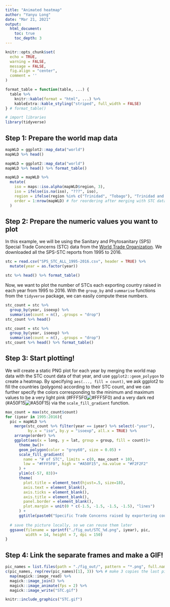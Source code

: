 ```yaml
---
title: "Animated heatmap"
author: "Yanyu Long"
date: "Mar 21, 2021"
output: 
  html_document:
    toc: true
    toc_depth: 3
---
```


```r
knitr::opts_chunk$set(
  echo = TRUE,
  warning = FALSE, 
  message = FALSE,
  fig.align = "center",
  comment = ''
)

format_table = function(table, ...) {
  table %>%
    knitr::kable(format = "html", ...) %>%
    kableExtra::kable_styling("striped", full_width = FALSE)
} # format_table()
```

```r
# import libraries
library(tidyverse)
```

## Step 1: Prepare the world map data  

```r
mapWLD = ggplot2::map_data("world")
mapWLD %>% head()
```

```r
mapWLD = ggplot2::map_data("world")
mapWLD %>% head() %>% format_table()
```

```r
mapWLD = mapWLD %>%
  mutate(
    iso = maps::iso.alpha(mapWLD$region, 3),
    iso = ifelse(is.na(iso), "???", iso),
    region = ifelse(region %in% c("Trinidad", "Tobago"), "Trinidad and Tobago", region),
    order = 1:nrow(mapWLD) # for reordering after merging with STC data
  )
```

## Step 2: Prepare the numeric values you want to plot  

In this example, we will be using the Sanitary and Phytosanitary (SPS) Special Trade Concerns (STC) data from the [World Trade Organization](http://spsims.wto.org/en/SpecificTradeConcerns/Search). We downloaded all the SPS-STC reports from 1995 to 2016.  

```r
stc = read.csv("SPS_STC_ALL_1995-2016.csv", header = TRUE) %>%
  mutate(year = as.factor(year))
```

```r
stc %>% head() %>% format_table()
```

Now, we want to plot the number of STCs each exporting country raised in each year from 1995 to 2016. With the `group_by` and `summarise` functions from the `tidyverse` package, we can easily compute these numbers.  

```r
stc_count = stc %>%
  group_by(year, isoexp) %>%
  summarise(count = n(), .groups = "drop")
stc_count %>% head()
```

```r
stc_count = stc %>%
  group_by(year, isoexp) %>%
  summarise(count = n(), .groups = "drop")
stc_count %>% head() %>% format_table()
```

## Step 3: Start plotting!  

We will create a static PNG plot for each year by merging the world map data with the STC count data of that year, and use `ggplot2::geom_polygon` to create a heatmap. By specifying `aes(..., fill = count)`, we ask ggplot2 to fill the countries (polygons) according to their STC count, and we can further specify the colors corresponding to the minimum and maximum values to be a very light pink (#FFF5F0![#FFF5F0](https://via.placeholder.com/15/fff5f0/000000?text=+)) and a very dark red (#A50F15![#A50F15](https://via.placeholder.com/15/a50f15/000000?text=+)) via the `scale_fill_gradient` function.  

```r
max_count = max(stc_count$count)
for (iyear in 1995:2016){
  pic = mapWLD %>%
    merge(stc_count %>% filter(year == iyear) %>% select(-"year"), 
          by.x = "iso", by.y = "isoexp", all.x = TRUE) %>%
    arrange(order) %>%
    ggplot(aes(x = long, y = lat, group = group, fill = count))+
      theme_bw()+
      geom_polygon(color = "grey60", size = 0.05) +
      scale_fill_gradient(
        name = "# of STC", limits = c(0, max_count + 10),
        low = "#FFF5F0", high = "#A50F15", na.value = "#F2F2F2"
      ) +
      ylim(c(-57, 83))+
      theme(
        plot.title = element_text(hjust=.5, size=18),
        axis.text = element_blank(),
        axis.ticks = element_blank(),
        axis.title = element_blank(),
        panel.border = element_blank(),
        plot.margin = unit(0 * c(-1.5, -1.5, -1.5, -1.5), "lines")
      ) +
      ggtitle(paste0("Specific Trade Concerns raised by exportering countries in ", iyear));
  
  # save the picture locally, so we can reuse them later
  ggsave(filename = sprintf("./fig_out/STC_%d.png", iyear), pic,
         width = 14, height = 7, dpi = 150)
}
```

## Step 4: Link the separate frames and make a GIF!  

```r
pic_names = list.files(path = "./fig_out/", pattern = "*.png", full.names = TRUE)
c(pic_names, rep(rev(pic_names)[1], 3)) %>% # make 3 copies the last picture so that the GIF will stop for a while at the last frame
  map(magick::image_read) %>%
  magick::image_join() %>%
  magick::image_animate(fps = 2) %>% 
  magick::image_write("STC.gif")
```

```r
knitr::include_graphics("STC.gif")
```